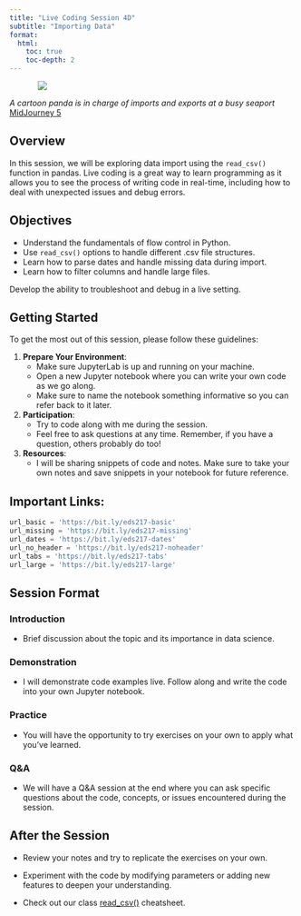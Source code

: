 ```yaml
---
title: "Live Coding Session 4D"
subtitle: "Importing Data"
format: 
  html:
    toc: true
    toc-depth: 2
---
```



::: {style="width: 80%; margin: auto;"}
![](assets/import.png)
:::

:::{.gray-text .center-text}
*A cartoon panda is in charge of imports and exports at a busy seaport* [MidJourney 5](https://www.midjourney.com/jobs/2b430d81-1396-48b5-827e-463ec8047d31?index=0)
:::

## Overview

In this session, we will be exploring data import using the `read_csv()` function in pandas. Live coding is a great way to learn programming as it allows you to see the process of writing code in real-time, including how to deal with unexpected issues and debug errors.

## Objectives

- Understand the fundamentals of flow control in Python.
- Use `read_csv()` options to handle different .csv file structures.
- Learn how to parse dates and handle missing data during import.
- Learn how to filter columns and handle large files.

Develop the ability to troubleshoot and debug in a live setting.

## Getting Started

To get the most out of this session, please follow these guidelines:

1. **Prepare Your Environment**:
   - Make sure JupyterLab is up and running on your machine.
   - Open a new Jupyter notebook where you can write your own code as we go along.
   - Make sure to name the notebook something informative so you can refer back to it later.

2. **Participation**:
   - Try to code along with me during the session.
   - Feel free to ask questions at any time. Remember, if you have a question, others probably do too!

3. **Resources**:
   - I will be sharing snippets of code and notes. Make sure to take your own notes and save snippets in your notebook for future reference.

## Important Links:

```python
url_basic = 'https://bit.ly/eds217-basic'
url_missing = 'https://bit.ly/eds217-missing'
url_dates = 'https://bit.ly/eds217-dates'
url_no_header = 'https://bit.ly/eds217-noheader'
url_tabs = 'https://bit.ly/eds217-tabs'
url_large = 'https://bit.ly/eds217-large'
```

## Session Format

### Introduction

- Brief discussion about the topic and its importance in data science.

### Demonstration

- I will demonstrate code examples live. Follow along and write the code into your own Jupyter notebook.

### Practice

- You will have the opportunity to try exercises on your own to apply what you've learned.

### Q&A

- We will have a Q&A session at the end where you can ask specific questions about the code, concepts, or issues encountered during the session.

## After the Session

- Review your notes and try to replicate the exercises on your own.

- Experiment with the code by modifying parameters or adding new features to deepen your understanding.

- Check out our class [read_csv()](../cheatsheets/read_csv.qmd) cheatsheet.



